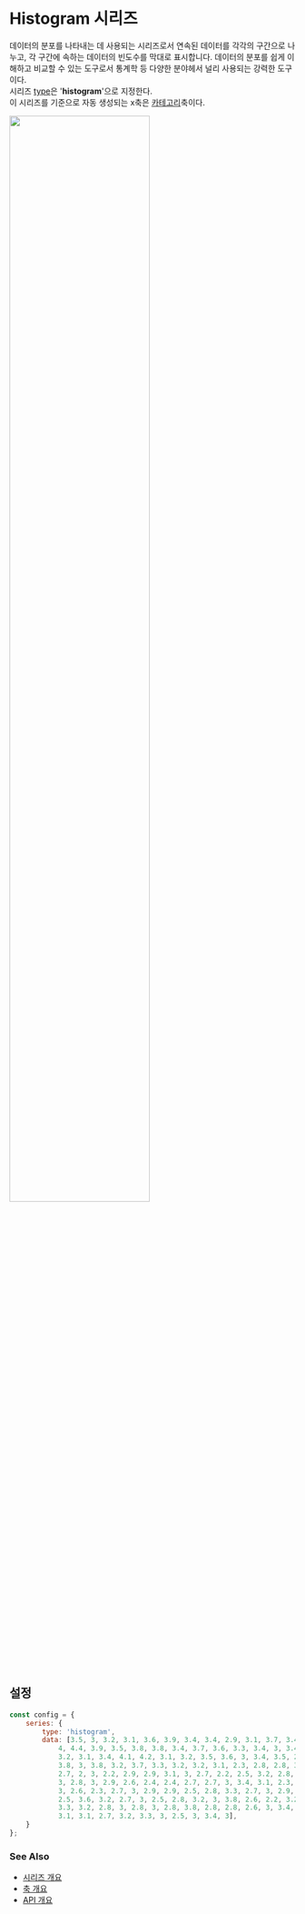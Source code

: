 # Histogram 시리즈

데이터의 분포를 나타내는 데 사용되는 시리즈로서 연속된 데이터를 각각의 구간으로 나누고, 
각 구간에 속하는 데이터의 빈도수를 막대로 표시합니다. 
데이터의 분포를 쉽게 이해하고 비교할 수 있는 도구로서 통계학 등 다양한 분야헤서 널리 사용되는 강력한 도구이다.<br/>
시리즈 [type](/config/config/series#type)은 '**histogram**'으로 지정한다.<br/>
이 시리즈를 기준으로 자동 생성되는 x축은 [카테고리](/config/config/xAxis/category)축이다.

<img src="/images/guide/series/histogram-01.png" width="70%" class="border-img"/>

## 설정

```js
const config = {
    series: {
        type: 'histogram',
        data: [3.5, 3, 3.2, 3.1, 3.6, 3.9, 3.4, 3.4, 2.9, 3.1, 3.7, 3.4, 3, 3,
            4, 4.4, 3.9, 3.5, 3.8, 3.8, 3.4, 3.7, 3.6, 3.3, 3.4, 3, 3.4, 3.5, 3.4,
            3.2, 3.1, 3.4, 4.1, 4.2, 3.1, 3.2, 3.5, 3.6, 3, 3.4, 3.5, 2.3, 3.2, 3.5,
            3.8, 3, 3.8, 3.2, 3.7, 3.3, 3.2, 3.2, 3.1, 2.3, 2.8, 2.8, 3.3, 2.4, 2.9,
            2.7, 2, 3, 2.2, 2.9, 2.9, 3.1, 3, 2.7, 2.2, 2.5, 3.2, 2.8, 2.5, 2.8, 2.9,
            3, 2.8, 3, 2.9, 2.6, 2.4, 2.4, 2.7, 2.7, 3, 3.4, 3.1, 2.3, 3, 2.5, 2.6,
            3, 2.6, 2.3, 2.7, 3, 2.9, 2.9, 2.5, 2.8, 3.3, 2.7, 3, 2.9, 3, 3, 2.5, 2.9,
            2.5, 3.6, 3.2, 2.7, 3, 2.5, 2.8, 3.2, 3, 3.8, 2.6, 2.2, 3.2, 2.8, 2.8, 2.7,
            3.3, 3.2, 2.8, 3, 2.8, 3, 2.8, 3.8, 2.8, 2.8, 2.6, 3, 3.4, 3.1, 3, 3.1,
            3.1, 3.1, 2.7, 3.2, 3.3, 3, 2.5, 3, 3.4, 3],
    }
};
```

### See Also

- [시리즈 개요](/guide/series)
- [축 개요](/guide/axes)
- [API 개요](/docs)